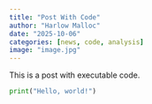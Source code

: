```yaml
---
title: "Post With Code"
author: "Harlow Malloc"
date: "2025-10-06"
categories: [news, code, analysis]
image: "image.jpg"
---
```


This is a post with executable code.
```python
print("Hello, world!")
```

